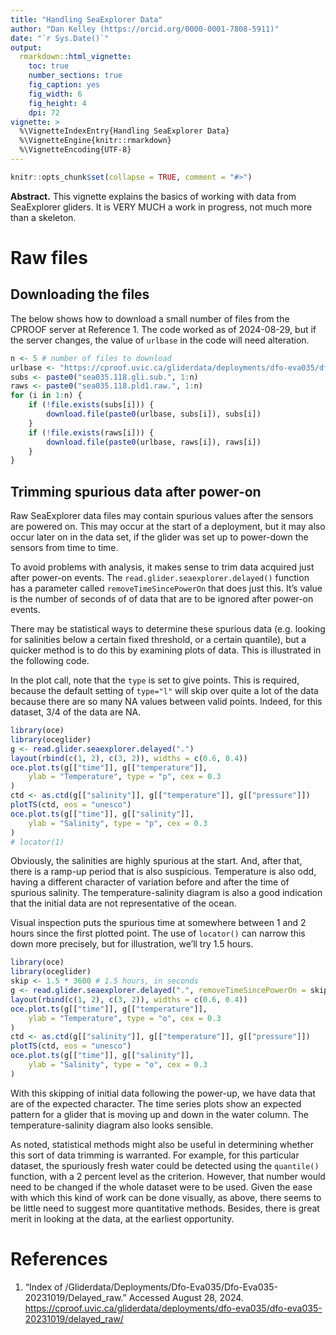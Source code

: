 ```yaml
---
title: "Handling SeaExplorer Data"
author: "Dan Kelley (https://orcid.org/0000-0001-7808-5911)"
date: "`r Sys.Date()`"
output:
  rmarkdown::html_vignette:
    toc: true
    number_sections: true
    fig_caption: yes
    fig_width: 6
    fig_height: 4
    dpi: 72
vignette: >
  %\VignetteIndexEntry{Handling SeaExplorer Data}
  %\VignetteEngine{knitr::rmarkdown}
  %\VignetteEncoding{UTF-8}
---
```


```r
knitr::opts_chunk$set(collapse = TRUE, comment = "#>")
```

**Abstract.** This vignette explains the basics of working with data from
SeaExplorer gliders.  It is VERY MUCH a work in progress, not much more than a
skeleton.

# Raw files

## Downloading the files

The below shows how to download a small number of files from the CPROOF server
at Reference 1. The code worked as of 2024-08-29, but if the server changes,
the value of `urlbase` in the code will need alteration.

```r
n <- 5 # number of files to download
urlbase <- "https://cproof.uvic.ca/gliderdata/deployments/dfo-eva035/dfo-eva035-20231019/delayed_raw/"
subs <- paste0("sea035.118.gli.sub.", 1:n)
raws <- paste0("sea035.118.pld1.raw.", 1:n)
for (i in 1:n) {
    if (!file.exists(subs[i])) {
        download.file(paste0(urlbase, subs[i]), subs[i])
    }
    if (!file.exists(raws[i])) {
        download.file(paste0(urlbase, raws[i]), raws[i])
    }
}
```

## Trimming spurious data after power-on

Raw SeaExplorer data files may contain spurious values after the sensors are
powered on.   This may occur at the start of a deployment, but it may also
occur later on in the data set, if the glider was set up to power-down the
sensors from time to time.

To avoid problems with analysis, it makes sense to trim data acquired just
after power-on events. The `read.glider.seaexplorer.delayed()` function has a
parameter called `removeTimeSincePowerOn` that does just this. It's value is
the number of seconds of of data that are to be ignored after power-on events.

There may be statistical ways to determine these spurious data (e.g. looking
for salinities below a certain fixed threshold, or a certain quantile), but a
quicker method is to do this by examining plots of data. This is illustrated in
the following code.

In the plot call, note that the `type` is set to give points. This is required,
because the default setting of `type="l"` will skip over quite a lot of the
data because there are so many NA values between valid points.  Indeed, for
this dataset, 3/4 of the data are NA.

```r
library(oce)
library(oceglider)
g <- read.glider.seaexplorer.delayed(".")
layout(rbind(c(1, 2), c(3, 2)), widths = c(0.6, 0.4))
oce.plot.ts(g[["time"]], g[["temperature"]],
    ylab = "Temperature", type = "p", cex = 0.3
)
ctd <- as.ctd(g[["salinity"]], g[["temperature"]], g[["pressure"]])
plotTS(ctd, eos = "unesco")
oce.plot.ts(g[["time"]], g[["salinity"]],
    ylab = "Salinity", type = "p", cex = 0.3
)
# locator(1)
```

Obviously, the salinities are highly spurious at the start.  And, after that,
there is a ramp-up period that is also suspicious.  Temperature is also odd,
having a different character of variation before and after the time of spurious
salinity.  The temperature-salinity diagram is also a good indication that the
initial data are not representative of the ocean.

Visual inspection puts the spurious time at somewhere between 1 and 2 hours
since the first plotted point.  The use of `locator()` can narrow this down
more precisely, but for illustration, we'll try 1.5 hours.

```r
library(oce)
library(oceglider)
skip <- 1.5 * 3600 # 1.5 hours, in seconds
g <- read.glider.seaexplorer.delayed(".", removeTimeSincePowerOn = skip)
layout(rbind(c(1, 2), c(3, 2)), widths = c(0.6, 0.4))
oce.plot.ts(g[["time"]], g[["temperature"]],
    ylab = "Temperature", type = "o", cex = 0.3
)
ctd <- as.ctd(g[["salinity"]], g[["temperature"]], g[["pressure"]])
plotTS(ctd, eos = "unesco")
oce.plot.ts(g[["time"]], g[["salinity"]],
    ylab = "Salinity", type = "o", cex = 0.3
)
```

With this skipping of initial data following the power-up, we have data that
are of the expected character. The time series plots show an expected pattern
for a glider that is moving up and down in the water column.  The
temperature-salinity diagram also looks sensible.

As noted, statistical methods might also be useful in determining
whether this sort of data trimming is warranted.  For example,
for this particular dataset, the spuriously fresh water could
be detected using the `quantile()` function, with a 2 percent
level as the criterion.  However, that number would need to be
changed if the whole dataset were to be used.  Given the ease
with which this kind of work can be done visually, as above,
there seems to be little need to suggest more quantitative
methods.  Besides, there is great merit in looking at the data,
at the earliest opportunity.

# References

1. “Index of
   /Gliderdata/Deployments/Dfo-Eva035/Dfo-Eva035-20231019/Delayed_raw.”
   Accessed August 28, 2024.
   <https://cproof.uvic.ca/gliderdata/deployments/dfo-eva035/dfo-eva035-20231019/delayed_raw/>


